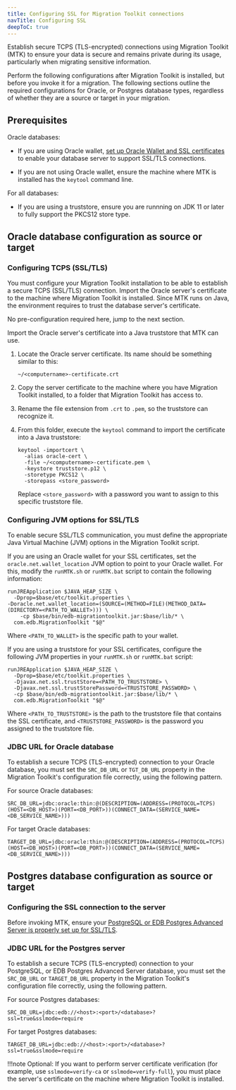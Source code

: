 ```yaml
---
title: Configuring SSL for Migration Toolkit connections
navTitle: Configuring SSL  
deepToC: true
---
```


Establish secure TCPS (TLS-encrypted) connections using Migration Toolkit (MTK) to ensure your data is secure and remains private during its usage, particularly when migrating sensitive information. 

Perform the following configurations after Migration Toolkit is installed, but before you invoke it for a migration. The following sections outline the required configurations for Oracle, or Postgres database types, regardless of whether they are a source or target in your migration.

## Prerequisites

Oracle databases:

- If you are using Oracle wallet, [set up Oracle Wallet and SSL certificates](https://oracle-base.com/articles/misc/configure-tcpip-with-ssl-and-tls-for-database-connections) to enable your database server to support SSL/TLS connections.

- If you are not using Oracle wallet, ensure the machine where MTK is installed has the `keytool` command line.

For all databases:

- If you are using a truststore, ensure you are runnning on JDK 11 or later to fully support the PKCS12 store type.

## Oracle database configuration as source or target

### Configuring TCPS (SSL/TLS) 

You must configure your Migration Toolkit installation to be able to establish a secure TCPS (SSL/TLS) connection. Import the Oracle server's certificate to the machine where Migration Toolkit is installed. Since MTK runs on Java, the environment requires to trust the database server's certificate.

<TabContainer syncKey="ssl">
<Tab title="Using Oracle wallet">

No pre-configuration required here, jump to the next section.

</Tab>

<Tab title="Using Truststore">

Import the Oracle server's certificate into a Java truststore that MTK can use.

1.  Locate the Oracle server certificate. Its name should be something similar to this: 

    ```
    ~/<computername>-certificate.crt
    ```

1.  Copy the server certificate to the machine where you have Migration Toolkit installed, to a folder that Migration Toolkit has access to. 

1.  Rename the file extension from `.crt` to `.pem`, so the truststore can recognize it. 

1.  From this folder, execute the `keytool` command to import the certificate into a Java truststore: 

    ```
    keytool -importcert \
      -alias oracle-cert \
      -file ~/<computername>-certificate.pem \
      -keystore truststore.p12 \
      -storetype PKCS12 \
      -storepass <store_password>
    ```
    
    Replace `<store_password>` with a password you want to assign to this specific truststore file.

</Tab>
</TabContainer>

### Configuring JVM options for SSL/TLS

To enable secure SSL/TLS communication, you must define the appropriate Java Virtual Machine (JVM) options in the Migration Toolkit script.

<TabContainer syncKey="ssl">
<Tab title="Using Oracle wallet">

If you are using an Oracle wallet for your SSL certificates, set the `oracle.net.wallet_location` JVM option to point to your Oracle wallet. For this, modify the `runMTK.sh` or `runMTK.bat` script to contain the following information:

```
runJREApplication $JAVA_HEAP_SIZE \
  -Dprop=$base/etc/toolkit.properties \
-Doracle.net.wallet_location=(SOURCE=(METHOD=FILE)(METHOD_DATA=(DIRECTORY=<PATH_TO_WALLET>))) \
    -cp $base/bin/edb-migrationtoolkit.jar:$base/lib/* \
  com.edb.MigrationToolkit "$@"
```

Where `<PATH_TO_WALLET>` is the specific path to your wallet. 

</Tab>

<Tab title="Using Truststore">

If you are using a truststore for your SSL certificates, configure the following JVM properties in your `runMTK.sh` or `runMTK.bat` script: 

```
runJREApplication $JAVA_HEAP_SIZE \
  -Dprop=$base/etc/toolkit.properties \
  -Djavax.net.ssl.trustStore=<PATH_TO_TRUSTSTORE> \
  -Djavax.net.ssl.trustStorePassword=<TRUSTSTORE_PASSWORD> \
  -cp $base/bin/edb-migrationtoolkit.jar:$base/lib/* \
  com.edb.MigrationToolkit "$@"
```

Where `<PATH_TO_TRUSTSTORE>` is the path to the truststore file that contains the SSL certificate, and `<TRUSTSTORE_PASSWORD>` is the password you assigned to the truststore file. 

</Tab>
</TabContainer>

### JDBC URL for Oracle database 

To establish a secure TCPS (TLS-encrypted) connection to your Oracle database, you must set the `SRC_DB_URL` or `TGT_DB_URL` property in the Migration Toolkit's configuration file correctly, using the following pattern. 

For source Oracle databases:

```
SRC_DB_URL=jdbc:oracle:thin:@(DESCRIPTION=(ADDRESS=(PROTOCOL=TCPS)(HOST=<DB_HOST>)(PORT=<DB_PORT>))(CONNECT_DATA=(SERVICE_NAME=<DB_SERVICE_NAME>)))
```

For target Oracle databases:

```
TARGET_DB_URL=jdbc:oracle:thin:@(DESCRIPTION=(ADDRESS=(PROTOCOL=TCPS)(HOST=<DB_HOST>)(PORT=<DB_PORT>))(CONNECT_DATA=(SERVICE_NAME=<DB_SERVICE_NAME>)))
```

## Postgres database configuration as source or target

### Configuring the SSL connection to the server 

Before invoking MTK, ensure your [PostgreSQL or EDB Postgres Advanced Server is properly set up for SSL/TLS](https://www.enterprisedb.com/postgres-tutorials/how-enable-ssl-authentication-edb-postgres-advanced-server).

### JDBC URL for the Postgres server 

To establish a secure TCPS (TLS-encrypted) connection to your PostgreSQL, or EDB Postgres Advanced Server database, you must set the `SRC_DB_URL` or `TARGET_DB_URL` property in the Migration Toolkit's configuration file correctly, using the following pattern.

For source Postgres databases:

```
SRC_DB_URL=jdbc:edb://<host>:<port>/<database>?ssl=true&sslmode=require
```

For target Postgres databases:

```
TARGET_DB_URL=jdbc:edb://<host>:<port>/<database>?ssl=true&sslmode=require
```

!!!note 
   Optional: If you want to perform server certificate verification (for example, use `sslmode=verify-ca` or `sslmode=verify-full`), you must place the server's certificate on the machine where Migration Toolkit is installed.
